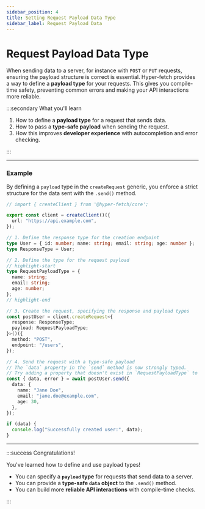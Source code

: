 ```yaml
---
sidebar_position: 4
title: Setting Request Payload Data Type
sidebar_label: Request Payload Data
---
```


# Request Payload Data Type

When sending data to a server, for instance with `POST` or `PUT` requests, ensuring the payload structure is correct is
essential. Hyper-fetch provides a way to define a **payload type** for your requests. This gives you compile-time
safety, preventing common errors and making your API interactions more reliable.

:::secondary What you'll learn

1.  How to define a **payload type** for a request that sends data.
2.  How to pass a **type-safe payload** when sending the request.
3.  How this improves **developer experience** with autocompletion and error checking.

:::

---

### Example

By defining a `payload` type in the `createRequest` generic, you enforce a strict structure for the data sent with the
`.send()` method.

```ts
// import { createClient } from '@hyper-fetch/core';

export const client = createClient()({
  url: "https://api.example.com",
});

// 1. Define the response type for the creation endpoint
type User = { id: number; name: string; email: string; age: number };
type ResponseType = User;

// 2. Define the type for the request payload
// highlight-start
type RequestPayloadType = {
  name: string;
  email: string;
  age: number;
};
// highlight-end

// 3. Create the request, specifying the response and payload types
const postUser = client.createRequest<{
  response: ResponseType;
  payload: RequestPayloadType;
}>()({
  method: "POST",
  endpoint: "/users",
});

// 4. Send the request with a type-safe payload
// The `data` property in the `send` method is now strongly typed.
// Try adding a property that doesn't exist in `RequestPayloadType` to see an error.
const { data, error } = await postUser.send({
  data: {
    name: "Jane Doe",
    email: "jane.doe@example.com",
    age: 30,
  },
});

if (data) {
  console.log("Successfully created user:", data);
}
```

---

:::success Congratulations!

You've learned how to define and use payload types!

- You can specify a **`payload` type** for requests that send data to a server.
- You can provide a **type-safe `data` object** to the `.send()` method.
- You can build more **reliable API interactions** with compile-time checks.

:::
